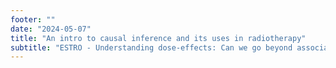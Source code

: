 ```yaml
---
footer: ""
date: "2024-05-07"
title: "An intro to causal inference and its uses in radiotherapy"
subtitle: "ESTRO - Understanding dose-effects: Can we go beyond association - symposium"
---
```

